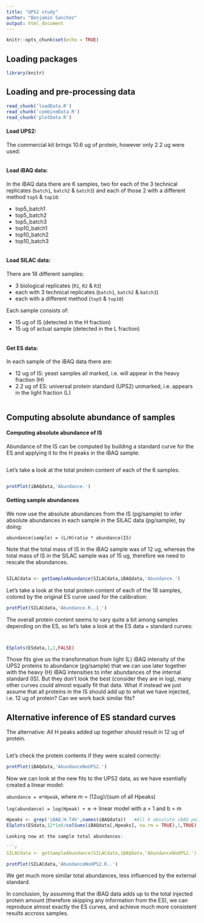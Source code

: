 ```yaml
---
title: "UPS2 study"
author: "Benjamin Sanchez"
output: html_document
---
```


```r
knitr::opts_chunk$set(echo = TRUE)
```

## Loading packages

```r
library(knitr)
```

## Loading and pre-processing data

```r
read_chunk('loadData.R')
read_chunk('combineData.R')
read_chunk('plotData.R')
```

#### Load UPS2:

The commercial kit brings 10.6 ug of protein, however only 2.2 ug were used:

```r
```

#### Load iBAQ data:

In the iBAQ data there are 6 samples, two for each of the 3 technical replicates (`batch1`, `batch2` & `batch3`) and each of those 2 with a different method `top5` & `top10`:

* top5_batch1
* top5_batch2
* top5_batch3
* top10_batch1
* top10_batch2
* top10_batch3

```r
```

#### Load SILAC data:

There are 18 different samples:

* 3 biological replicates (`R1`, `R2` & `R3`)
* each with 3 technical replicates (`batch1`, `batch2` & `batch3`)
* each with a different method (`top5` & `top10`)

Each sample consists of:

* 15 ug of IS (detected in the H fraction)
* 15 ug of actual sample (detected in the L fraction)

```r
```

#### Get ES data:

In each sample of the iBAQ data there are:

* 12 ug of IS: yeast samples all marked, i.e. will appear in the heavy fraction (H)
* 2.2 ug of ES: universal protein standard (UPS2) unmarked, i.e. appears in the light fraction (L)

```r
```

## Computing absolute abundance of samples

#### Computing absolute abundance of IS

Abundance of the IS can be computed by building a standard curve for the ES and applying it to the H peaks in the iBAQ sample:

```r
```

Let's take a look at the total protein content of each of the 6 samples:

```r
```

```r
protPlot(iBAQdata,'Abundance.')
```

#### Getting sample abundances

We now use the absolute abundances from the IS (pg/sample) to infer absolute abundances in each sample in the SILAC data (pg/sample), by doing:

`abundance(sample) = (L/H)ratio * abundance(IS)`

Note that the total mass of IS in the iBAQ sample was of 12 ug, whereas the total mass of IS in the SILAC sample was of 15 ug, therefore we need to rescale the abundances.

```r
```

```r
SILACdata <- getSampleAbundance(SILACdata,iBAQdata,'Abundance.')
```

Let's take a look at the total protein content of each of the 18 samples, colored by the original ES curve used for the calibration:

```r
protPlot(SILACdata,'Abundance.R..1_')
```

The overall protein content seems to vary quite a bit among samples depending on the ES, so let's take a look at the ES data + standard curves:

```r
```

```r
```

```r
ESplots(ESdata,1,1,FALSE)
```

Those fits give us the transformation from light (L) iBAQ intensity of the UPS2 proteins to abundance (pg/sample) that we can use later together with the heavy (H) iBAQ intensities to infer abundances of the internal standard (IS). But they don't look the best (consider they are in log), many other curves could almost equally fit that data. What if instead we just assume that all proteins in the IS should add up to what we have injected, i.e. 12 ug of protein? Can we work back similar fits?

## Alternative inference of ES standard curves

The alternative: All H peaks added up together should result in 12 ug of protein.

```r
```

Let's check the protein contents if they were scaled correctly:

```r
protPlot(iBAQdata,'AbundanceNoUPS2.')
```

Now we can look at the new fits to the UPS2 data, as we have esentially created a linear model:

`abundance = m*Hpeak`, where m = (12ug)/(sum of all Hpeaks)

`log(abundance) = log(Hpeak) + m` -> linear model with a = 1 and b = m

```r
Hpeaks <- grep('iBAQ.H.T4h',names(iBAQdata))   #All 6 absolute iBAQ peaks from the IS (H fraction)
ESplots(ESdata,12*1e6/colSums(iBAQdata[,Hpeaks], na.rm = TRUE),1,TRUE)

Looking now at the sample total abundances:

```r
SILACdata <- getSampleAbundance(SILACdata,iBAQdata,'AbundanceNoUPS2.')
```

```r
protPlot(SILACdata,'AbundanceNoUPS2.R..')
```

We get much more similar total abundances, less influenced by the external standard.

In conclusion, by assuming that the iBAQ data adds up to the total injected protein amount (therefore skipping any information from the ES), we can reproduce almost exactly the ES curves, and achieve much more consistent results accross samples.